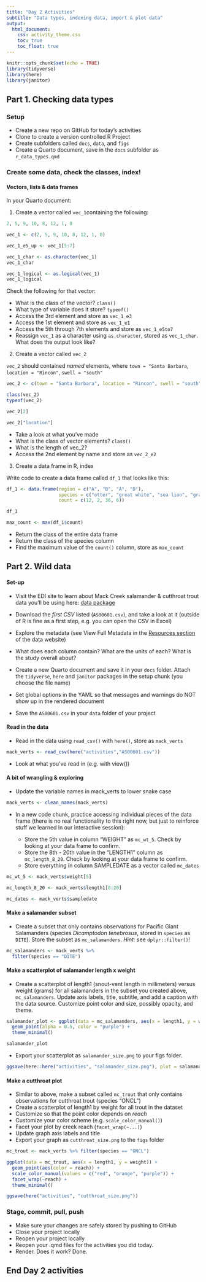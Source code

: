 ```yaml
---
title: "Day 2 Activities"
subtitle: "Data types, indexing data, import & plot data"
output: 
  html_document:
    css: activity_theme.css
    toc: true
    toc_float: true
---
```


```r
knitr::opts_chunk$set(echo = TRUE)
library(tidyverse)
library(here)
library(janitor)
```

## Part 1. Checking data types

### Setup

- Create a new repo on GitHub for today's activities
- Clone to create a version controlled R Project 
- Create subfolders called `docs`, `data`, and `figs`
- Create a Quarto document, save in the `docs` subfolder as `r_data_types.qmd` 

### Create some data, check the classes, index!

#### Vectors, lists & data frames

In your Quarto document: 

1. Create a vector called `vec_1`containing the following: 

```r
2, 5, 9, 10, 8, 12, 1, 0
```

```r
vec_1 <- c(2, 5, 9, 10, 8, 12, 1, 0)

vec_1_e5_up <- vec_1[5:7]

vec_1_char <- as.character(vec_1)
vec_1_char

vec_1_logical <- as.logical(vec_1)
vec_1_logical
```

Check the following for that vector: 

- What is the class of the vector? `class()`
- What type of variable does it store? `typeof()`
- Access the 3rd element and store as `vec_1_e3`
- Access the 1st element and store as `vec_1_e1`
- Access the 5th through 7th elements and store as `vec_1_e5to7`
- Reassign `vec_1` as a character using `as.character`, stored as `vec_1_char`. What does the output look like? 

2. Create a vector called `vec_2`

`vec_2` should contained *named* elements, where `town = "Santa Barbara`, `location = "Rincon"`, `swell = "south"`

```r
vec_2 <- c(town = "Santa Barbara", location = "Rincon", swell = "south")

class(vec_2)
typeof(vec_2)

vec_2[2]

vec_2["location"]

```

- Take a look at what you've made
- What is the class of vector elements? `class()`
- What is the length of vec_2?
- Access the 2nd element by name and store as `vec_2_e2`

3. Create a data frame in R, index

Write code to create a data frame called `df_1` that looks like this: 
```r
df_1 <- data.frame(region = c("A", "B", "A", "D"),
                   species = c("otter", "great white", "sea lion", "gray whale"),
                   count = c(12, 2, 36, 6))

df_1

max_count <- max(df_1$count)
```

- Return the class of the entire data frame
- Return the class of the species column
- Find the maximum value of the `count()` column, store as `max_count`


## Part 2. Wild data

#### Set-up

- Visit the EDI site to learn about Mack Creek salamander & cutthroat trout data you'll be using here: [data package](https://portal.edirepository.org/nis/mapbrowse?packageid=knb-lter-and.4027.14)

- Download the *first CSV* listed (`AS00601.csv`), and take a look at it (outside of R is fine as a first step, e.g. you can open the CSV in Excel)

- Explore the metadata (see View Full Metadata in the [Resources section](https://portal.edirepository.org/nis/mapbrowse?packageid=knb-lter-and.4027.14) of the data website)

- What does each column contain? What are the units of each? What is the study overall about? 

- Create a new Quarto document and save it in your `docs` folder. Attach the `tidyverse`, `here` and `janitor` packages in the setup chunk (you choose the file name)

- Set global options in the YAML so that messages and warnings do NOT show up in the rendered document

- Save the `AS00601.csv` in your `data` folder of your project

#### Read in the data

- Read in the data using `read_csv()` with `here()`, store as `mack_verts`
```r
mack_verts <- read_csv(here("activities","AS00601.csv"))
```

- Look at what you've read in (e.g. with view())

#### A bit of wrangling & exploring

- Update the variable names in mack_verts to lower snake case

```r
mack_verts <- clean_names(mack_verts)
```

- In a new code chunk, practice accessing individual pieces of the data frame (there is no real functionality to this right now, but just to reinforce stuff we learned in our interactive session): 

  - Store the 5th value in column "WEIGHT" as `mc_wt_5`. Check by looking at your data frame to confirm.
  - Store the 8th - 20th value in the "LENGTH1" column as `mc_length_8_20`. Check by looking at your data frame to confirm. 
  - Store everything in column SAMPLEDATE as a vector called `mc_dates`
    
```r
mc_wt_5 <- mack_verts$weight[5]

mc_length_8_20 <- mack_verts$length1[8:20]

mc_dates <- mack_verts$sampledate
```

#### Make a salamander subset

- Create a subset that only contains observations for Pacific Giant Salamanders (species *Dicamptodon tenebrosus*, stored in `species` as `DITE`). Store the subset as `mc_salamanders`. *Hint:* see `dplyr::filter()`!

```r
mc_salamanders <- mack_verts %>% 
  filter(species == "DITE")
```

#### Make a scatterplot of salamander length x weight

- Create a scatterplot of length1 (snout-vent length in millimeters) versus weight (grams) for all salamanders in the subset you created above, `mc_salamanders`. Update axis labels, title, subtitle, and add a caption with the data source. Customize point color and size, possibly opacity, and theme. 

```r
salamander_plot <- ggplot(data = mc_salamanders, aes(x = length1, y = weight)) + 
  geom_point(alpha = 0.5, color = "purple") +
  theme_minimal()

salamander_plot
```

- Export your scatterplot as `salamander_size.png` to your figs folder.

```r
ggsave(here::here("activities", "salamander_size.png"), plot = salamander_plot)
```

#### Make a cutthroat plot

- Similar to above, make a subset called `mc_trout` that only contains observations for cutthroat trout (species "ONCL")
- Create a scatterplot of length1 by weight for all trout in the dataset
- Customize so that the point color depends on *reach* 
- Customize your color scheme (e.g. `scale_color_manual()`)
- Facet your plot by creek reach (`facet_wrap(~...)`)
- Update graph axis labels and title
- Export your graph as `cutthroat_size.png` to the `figs` folder

```r
mc_trout <- mack_verts %>% filter(species == "ONCL")

ggplot(data = mc_trout, aes(x = length1, y = weight)) +
  geom_point(aes(color = reach)) +
  scale_color_manual(values = c("red", "orange", "purple")) +
  facet_wrap(~reach) +
  theme_minimal()

ggsave(here("activities", "cutthroat_size.png"))
```

### Stage, commit, pull, push

- Make sure your changes are safely stored by pushing to GitHub
- Close your project locally
- Reopen your project locally
- Reopen your .qmd files for the activities you did today.
- Render. Does it work? Done. 

## End Day 2 activities
